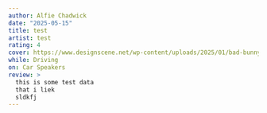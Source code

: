 ```yaml
---
author: Alfie Chadwick
date: "2025-05-15"
title: test
artist: test
rating: 4
cover: https://www.designscene.net/wp-content/uploads/2025/01/bad-bunny-Debi-Tirar-Mas-Fotos.webp
while: Driving
on: Car Speakers
review: >
  this is some test data
  that i liek
  sldkfj
---
```


